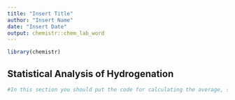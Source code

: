 ```yaml
---
title: "Insert Title"
author: "Insert Name"
date: "Insert Date"
output: chemistr::chem_lab_word
---
```


```r
library(chemistr)
```

## Statistical Analysis of Hydrogenation

```r

#In this section you should put the code for calculating the average, standard deviation, and 95% confidence interval.  This code can be found on the 95% CI help sheet on Moodle.  please include the table, as shown on the help sheet, too.


```

